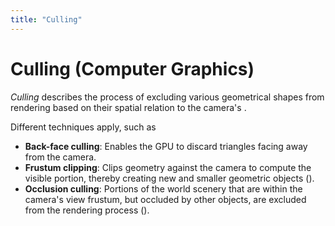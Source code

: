 ```yaml
---
title: "Culling"
---
```



# Culling (Computer Graphics)

_Culling_ describes the process of excluding various geometrical shapes from rendering based on their spatial relation to the camera's <GlosRef name="view frustum" file="computergraphics.viewfrustum" />.

Different techniques apply, such as

 - **Back-face culling**: Enables the GPU to discard triangles facing away from the camera.
 - **Frustum clipping**: Clips geometry against the camera to compute the visible portion, thereby creating new and smaller geometric objects (<BibRef name="KSS17" />).
 - **Occlusion culling**: Portions of the world scenery that are within the camera's view frustum, but occluded by other objects, are excluded from the rendering process (<BibRef name="RTR" pp="840 ff." />).

